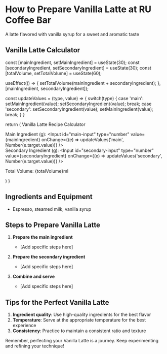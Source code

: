 
# How to Prepare Vanilla Latte at RU Coffee Bar

A latte flavored with vanilla syrup for a sweet and aromatic taste

## Vanilla Latte Calculator

  const [mainIngredient, setMainIngredient] = useState(30);
  const [secondaryIngredient, setSecondaryIngredient] = useState(30);
  const [totalVolume, setTotalVolume] = useState(60);

  useEffect(() => {
    setTotalVolume(mainIngredient + secondaryIngredient);
  }, [mainIngredient, secondaryIngredient]);

  const updateValues = (type, value) => {
    switch(type) {
      case 'main':
        setMainIngredient(value);
        setSecondaryIngredient(value);
        break;
      case 'secondary':
        setSecondaryIngredient(value);
        setMainIngredient(value);
        break;
    }
  }

  return (
    <Card className="my-4">
      <CardHeader>
        <CardTitle>Vanilla Latte Recipe Calculator</CardTitle>
      </CardHeader>
      <CardContent>
        <div className="grid grid-cols-2 gap-4">
          <div>
            <label htmlFor="main-input">Main Ingredient (g):</label>
            <Input 
              id="main-input"
              type="number" 
              value={mainIngredient} 
              onChange={(e) => updateValues('main', Number(e.target.value))}
            />
          </div>
          <div>
            <label htmlFor="secondary-input">Secondary Ingredient (g):</label>
            <Input 
              id="secondary-input"
              type="number" 
              value={secondaryIngredient} 
              onChange={(e) => updateValues('secondary', Number(e.target.value))}
            />
          </div>
        </div>
        <p className="mt-4">Total Volume: {totalVolume}ml</p>
      </CardContent>
    </Card>
  )
}

<VanillaLatteCalculator />

## Ingredients and Equipment

- Espresso, steamed milk, vanilla syrup

## Steps to Prepare Vanilla Latte

1. **Prepare the main ingredient**
   - [Add specific steps here]

2. **Prepare the secondary ingredient**
   - [Add specific steps here]

3. **Combine and serve**
   - [Add specific steps here]

## Tips for the Perfect Vanilla Latte

1. **Ingredient quality**: Use high-quality ingredients for the best flavor
2. **Temperature**: Serve at the appropriate temperature for the best experience
3. **Consistency**: Practice to maintain a consistent ratio and texture

Remember, perfecting your Vanilla Latte is a journey. Keep experimenting and refining your technique!
